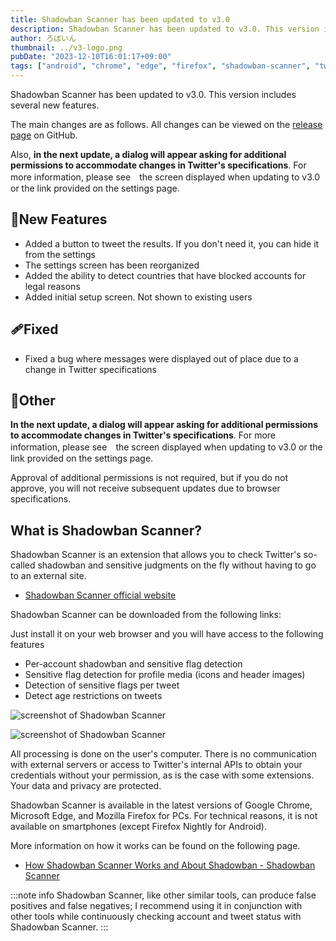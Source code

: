 ```yaml
---
title: Shadowban Scanner has been updated to v3.0
description: Shadowban Scanner has been updated to v3.0. This version includes several new features.
author: ろぼいん
thumbnail: ../v3-logo.png
pubDate: "2023-12-10T16:01:17+09:00"
tags: ["android", "chrome", "edge", "firefox", "shadowban-scanner", "twitter", "extension"]
---
```



Shadowban Scanner has been updated to v3.0. This version includes several new features.

The main changes are as follows. All changes can be viewed on the [release page](https://github.com/Robot-Inventor/shadowban-scanner/releases/tag/v3.0.0) on GitHub.

Also, **in the next update, a dialog will appear asking for additional permissions to accommodate changes in Twitter's specifications**. For more information, please see　the screen displayed when updating to v3.0 or the link provided on the settings page.

## 🎉New Features

- Added a button to tweet the results. If you don't need it, you can hide it from the settings
- The settings screen has been reorganized
- Added the ability to detect countries that have blocked accounts for legal reasons
- Added initial setup screen. Not shown to existing users

## 🩹Fixed

- Fixed a bug where messages were displayed out of place due to a change in Twitter specifications

## 📝Other

**In the next update, a dialog will appear asking for additional permissions to accommodate changes in Twitter's specifications**. For more information, please see　the screen displayed when updating to v3.0 or the link provided on the settings page.

Approval of additional permissions is not required, but if you do not approve, you will not receive subsequent updates due to browser specifications.

## What is Shadowban Scanner?

Shadowban Scanner is an extension that allows you to check Twitter's so-called shadowban and sensitive judgments on the fly without having to go to an external site.

<YouTube id="6c4MCItd7wY" />

- [Shadowban Scanner official website](https://robot-inventor.github.io/shadowban-scanner/)

Shadowban Scanner can be downloaded from the following links:

<ExtensionBadges/>

Just install it on your web browser and you will have access to the following features

- Per-account shadowban and sensitive flag detection
- Sensitive flag detection for profile media (icons and header images)
- Detection of sensitive flags per tweet
- Detect age restrictions on tweets

![screenshot of Shadowban Scanner](../../../../09/30/shadowban-scanner-v2-release/en/screenshot2_en.png)

![screenshot of Shadowban Scanner](../../../../09/30/shadowban-scanner-v2-release/en/screenshot1_en.png)

All processing is done on the user's computer. There is no communication with external servers or access to Twitter's internal APIs to obtain your credentials without your permission, as is the case with some extensions. Your data and privacy are protected.

Shadowban Scanner is available in the latest versions of Google Chrome, Microsoft Edge, and Mozilla Firefox for PCs. For technical reasons, it is not available on smartphones (except Firefox Nightly for Android).

More information on how it works can be found on the following page.

- [How Shadowban Scanner Works and About Shadowban - Shadowban Scanner](https://github.com/Robot-Inventor/shadowban-scanner/blob/main/doc/en/about-shadowban.md)

:::note info
Shadowban Scanner, like other similar tools, can produce false positives and false negatives; I recommend using it in conjunction with other tools while continuously checking account and tweet status with Shadowban Scanner.
:::
